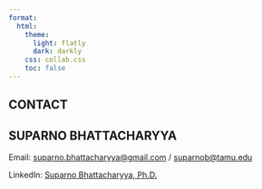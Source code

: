 ```yaml
---
format:
  html:
    theme:
      light: flatly
      dark: darkly
    css: collab.css
    toc: false
---
```


::: page-header
# CONTACT
:::

## SUPARNO BHATTACHARYYA

Email: [suparno.bhattacharyya\@gmail.com](mailto:suparno.bhattacharyya@gmail.com) / [suparnob\@tamu.edu](mailto:suparnob@tamu.edu)

LinkedIn: [Suparno Bhattacharyya, Ph.D.](https://www.linkedin.com/in/suparnob/)
